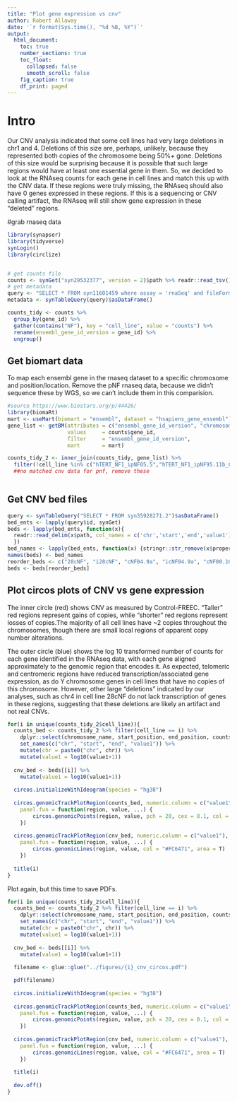 ```yaml
---
title: "Plot gene expression vs cnv"
author: Robert Allaway
date: '`r format(Sys.time(), "%d %B, %Y")`'
output: 
  html_document:
    toc: true
    number_sections: true
    toc_float:
      collapsed: false
      smooth_scroll: false
    fig_caption: true
    df_print: paged 
---
```


# Intro 

Our CNV analysis indicated that some cell lines had very large deletions in chr1 and 4. Deletions of this size are, perhaps, unlikely, because they represented both copies of the chromosome being 50%+ gone. Deletions of this size would be surprising because it is possible that such large regions would have at least one essential gene in them. So, we decided to look at the RNAseq counts for each gene in cell lines and match this up with the CNV data. If these regions were truly missing, the RNAseq should also have 0 genes expressed in these regions. If this is a sequencing or CNV calling artifact, the RNAseq will still show gene expression in these "deleted" regions.

#grab rnaseq data

```r
library(synapser)
library(tidyverse)
synLogin()
library(circlize)


# get counts file
counts <- synGet("syn29532377", version = 2)$path %>% readr::read_tsv() 
# get metadata
query <- "SELECT * FROM syn11601459 where assay = 'rnaSeq' and fileFormat = 'sf' and name = 'quant.sf'"
metadata <- synTableQuery(query)$asDataFrame() 

counts_tidy <- counts %>% 
  group_by(gene_id) %>% 
  gather(contains("NF"), key = "cell_line", value = "counts") %>% 
  rename(ensembl_gene_id_version = gene_id) %>% 
  ungroup()

```
## Get biomart data 

To map each ensembl gene in the rnaseq dataset to a specific chromosome and position/location. Remove the pNF rnaseq data,  because we didn't sequence these by WGS, so we can't include them in this comparision. 

```r
#source https://www.biostars.org/p/44426/
library(biomaRt)
mart <- useMart(biomart = "ensembl", dataset = "hsapiens_gene_ensembl")
gene_list <- getBM(attributes = c("ensembl_gene_id_version", "chromosome_name", "start_position", "end_position"),
                   values     = counts$gene_id,
                   filter     = "ensembl_gene_id_version",
                   mart       = mart)

counts_tidy_2 <- inner_join(counts_tidy, gene_list) %>% 
  filter(!cell_line %in% c("hTERT_NF1_ipNF05.5","hTERT_NF1_ipNF95.11b_C","hTERT_NF1_ipNF95.6"))
  ##no matched cnv data for pnf, remove these



```


## Get CNV bed files

```r

query <- synTableQuery("SELECT * FROM syn35928271.2")$asDataFrame() 
bed_ents <- lapply(query$id, synGet)
beds <- lapply(bed_ents, function(x){
  readr::read_delim(x$path, col_names = c('chr','start','end','value1'))
  })
bed_names <- lapply(bed_ents, function(x) {stringr::str_remove(x$properties$name, ".bed")}) 
names(beds) <- bed_names
reorder_beds <- c("28cNF", "i28cNF", "cNF04.9a", "icNF04.9a", "cNF00.10a", "icNF00.10a", "cNF97.2a", "icNF97.2a", "cNF97.2b", "icNF97.2b", "cNF98.4c", "icNF98.4c", "cNF98.4d", "icNF98.4d")
beds <- beds[reorder_beds]


```


## Plot circos plots of CNV vs gene expression

The inner circle (red) shows CNV as measured by Control-FREEC. "Taller" red regions represent gains of copies, while "shorter" red regions represent losses of copies.The majority of all cell lines have ~2 copies throughout the chromosomes, though there are small local regions of apparent copy number alterations. 

The outer circle (blue) shows the log 10 transformed number of counts for each gene identified in the RNAseq data, with each gene aligned approximately to the genomic region that encodes it. As expected, telomeric and centromeric regions have reduced transcription/associated gene expression, as do Y chromosome genes in cell lines that have no copies of this chromosome. However, other large "deletions" indicated by our analyses, such as chr4 in cell line 28cNF do not lack transcription of genes in these regions, suggesting that these deletions are likely an artifact and not real CNVs.   

```r
for(i in unique(counts_tidy_2$cell_line)){
  counts_bed <- counts_tidy_2 %>% filter(cell_line == i) %>% 
    dplyr::select(chromosome_name, start_position, end_position, counts) %>% 
    set_names(c("chr", "start", "end", "value1")) %>% 
    mutate(chr = paste0("chr", chr)) %>% 
    mutate(value1 = log10(value1+1))
  
  cnv_bed <- beds[[i]] %>% 
    mutate(value1 = log10(value1+1))
  
  circos.initializeWithIdeogram(species = "hg38") 
 
  circos.genomicTrackPlotRegion(counts_bed, numeric.column = c("value1"), 
    panel.fun = function(region, value, ...) {
        circos.genomicPoints(region, value, pch = 20, cex = 0.1, col = '#003554')
    })
  
  circos.genomicTrackPlotRegion(cnv_bed, numeric.column = c("value1"), 
    panel.fun = function(region, value, ...) {
        circos.genomicLines(region, value, col = "#FC6471", area = T)
    })
  
  title(i)
}
```

Plot again, but this time to save PDFs. 

```r
for(i in unique(counts_tidy_2$cell_line)){
  counts_bed <- counts_tidy_2 %>% filter(cell_line == i) %>% 
    dplyr::select(chromosome_name, start_position, end_position, counts) %>% 
    set_names(c("chr", "start", "end", "value1")) %>% 
    mutate(chr = paste0("chr", chr)) %>% 
    mutate(value1 = log10(value1+1))
  
  cnv_bed <- beds[[i]] %>% 
    mutate(value1 = log10(value1+1))
  
  filename <- glue::glue("../figures/{i}_cnv_circos.pdf")

  pdf(filename)
  
  circos.initializeWithIdeogram(species = "hg38") 
 
  circos.genomicTrackPlotRegion(counts_bed, numeric.column = c("value1"), 
    panel.fun = function(region, value, ...) {
        circos.genomicPoints(region, value, pch = 20, cex = 0.1, col = '#003554')
    })
  
  circos.genomicTrackPlotRegion(cnv_bed, numeric.column = c("value1"), 
    panel.fun = function(region, value, ...) {
        circos.genomicLines(region, value, col = "#FC6471", area = T)
    })
  
  title(i)
  
  dev.off()
}
```



